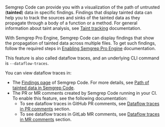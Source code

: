 Semgrep Code can provide you with a visualization of the path of untrusted (**tainted**) data in specific findings. Findings that display tainted data can help you to track the sources and sinks of the tainted data as they propagate through a body of a function or a method. For general information about taint analysis, see [Taint tracking](/writing-rules/data-flow/taint-mode/) documentation.

With Semgrep Pro Engine, Semgrep Code can display findings that show the propagation of tainted data across multiple files. To get such findings, follow the required steps in [Enabling Semgrep Pro Engine](/semgrep-code/semgrep-pro-engine-intro/#enabling-semgrep-pro-engine-in-semgrep-cloud-platform) documentation.

This feature is also called dataflow traces, and an underlying CLI command is `--dataflow-traces`.

You can view dataflow traces in:
- The [Findings page](https://semgrep.dev/orgs/-/findings?tab=open) of Semgrep Code. For more details, see [Path of tainted data in Semgrep Code](/semgrep-code/semgrep-pro-engine-data-flow/).
- The PR or MR comments created by Semgrep Code running in your CI. To enable this feature, see the following documentation:
    - To see dataflow traces in GitHub PR comments, see [Dataflow traces in PR comments](/semgrep-cloud-platform/github-pr-comments/#viewing-the-path-of-tainted-data-in-pr-comments) section.
    - To see dataflow traces in GitLab MR comments, see [Dataflow traces in MR comments](/semgrep-cloud-platform/gitlab-mr-comments/#viewing-the-path-of-tainted-data-in-mr-comments) section.